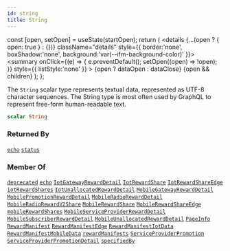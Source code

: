 ```yaml
---
id: string
title: String
---
```









  const [open, setOpen] = useState(startOpen);
  return (
    <details {...(open ? { open: true } : {})} className="details" style={{ border:'none', boxShadow:'none', background:'var(--ifm-background-color)' }}>
      <summary
        onClick={(e) => {
          e.preventDefault();
          setOpen((open) => !open);
        }}
        style={{ listStyle:'none' }}
      >
      {open ? dataOpen : dataClose}
      </summary>
      {open && children}
    </details>
  );
};








The `String` scalar type represents textual data, represented as UTF-8 character sequences. The String type is most often used by GraphQL to represent free-form human-readable text.


```graphql
scalar String
```








### Returned By

[`echo`](/schema/operations/queries/echo.mdx)  <Badge class="badge badge--secondary" text="query"/><Bullet />[`status`](/schema/operations/queries/status.mdx)  <Badge class="badge badge--secondary" text="query"/>

### Member Of

[`deprecated`](/schema/types/directives/deprecated.mdx)  <Badge class="badge badge--secondary" text="directive"/><Bullet />[`echo`](/schema/operations/queries/echo.mdx)  <Badge class="badge badge--secondary" text="query"/><Bullet />[`IotGatewayRewardDetail`](/schema/types/objects/iot-gateway-reward-detail.mdx)  <Badge class="badge badge--secondary" text="object"/><Bullet />[`IotRewardShare`](/schema/types/objects/iot-reward-share.mdx)  <Badge class="badge badge--secondary" text="object"/><Bullet />[`IotRewardShareEdge`](/schema/types/objects/iot-reward-share-edge.mdx)  <Badge class="badge badge--secondary" text="object"/><Bullet />[`iotRewardShares`](/schema/operations/queries/iot-reward-shares.mdx)  <Badge class="badge badge--secondary" text="query"/><Bullet />[`IotUnallocatedRewardDetail`](/schema/types/objects/iot-unallocated-reward-detail.mdx)  <Badge class="badge badge--secondary" text="object"/><Bullet />[`MobileGatewayRewardDetail`](/schema/types/objects/mobile-gateway-reward-detail.mdx)  <Badge class="badge badge--secondary" text="object"/><Bullet />[`MobilePromotionRewardDetail`](/schema/types/objects/mobile-promotion-reward-detail.mdx)  <Badge class="badge badge--secondary" text="object"/><Bullet />[`MobileRadioRewardDetail`](/schema/types/objects/mobile-radio-reward-detail.mdx)  <Badge class="badge badge--secondary" text="object"/><Bullet />[`MobileRadioRewardV2Share`](/schema/types/objects/mobile-radio-reward-v2-share.mdx)  <Badge class="badge badge--secondary" text="object"/><Bullet />[`MobileRewardShare`](/schema/types/objects/mobile-reward-share.mdx)  <Badge class="badge badge--secondary" text="object"/><Bullet />[`MobileRewardShareEdge`](/schema/types/objects/mobile-reward-share-edge.mdx)  <Badge class="badge badge--secondary" text="object"/><Bullet />[`mobileRewardShares`](/schema/operations/queries/mobile-reward-shares.mdx)  <Badge class="badge badge--secondary" text="query"/><Bullet />[`MobileServiceProviderRewardDetail`](/schema/types/objects/mobile-service-provider-reward-detail.mdx)  <Badge class="badge badge--secondary" text="object"/><Bullet />[`MobileSubscriberRewardDetail`](/schema/types/objects/mobile-subscriber-reward-detail.mdx)  <Badge class="badge badge--secondary" text="object"/><Bullet />[`MobileUnallocatedRewardDetail`](/schema/types/objects/mobile-unallocated-reward-detail.mdx)  <Badge class="badge badge--secondary" text="object"/><Bullet />[`PageInfo`](/schema/types/objects/page-info.mdx)  <Badge class="badge badge--secondary" text="object"/><Bullet />[`RewardManifest`](/schema/types/objects/reward-manifest.mdx)  <Badge class="badge badge--secondary" text="object"/><Bullet />[`RewardManifestEdge`](/schema/types/objects/reward-manifest-edge.mdx)  <Badge class="badge badge--secondary" text="object"/><Bullet />[`RewardManifestIotData`](/schema/types/objects/reward-manifest-iot-data.mdx)  <Badge class="badge badge--secondary" text="object"/><Bullet />[`RewardManifestMobileData`](/schema/types/objects/reward-manifest-mobile-data.mdx)  <Badge class="badge badge--secondary" text="object"/><Bullet />[`rewardManifests`](/schema/operations/queries/reward-manifests.mdx)  <Badge class="badge badge--secondary" text="query"/><Bullet />[`ServiceProviderPromotion`](/schema/types/objects/service-provider-promotion.mdx)  <Badge class="badge badge--secondary" text="object"/><Bullet />[`ServiceProviderPromotionDetail`](/schema/types/objects/service-provider-promotion-detail.mdx)  <Badge class="badge badge--secondary" text="object"/><Bullet />[`specifiedBy`](/schema/types/directives/specified-by.mdx)  <Badge class="badge badge--secondary" text="directive"/>

